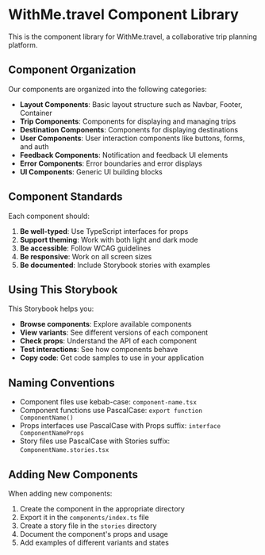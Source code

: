 
<Meta title="Introduction" />

# WithMe.travel Component Library

This is the component library for WithMe.travel, a collaborative trip planning platform.

## Component Organization

Our components are organized into the following categories:

- **Layout Components**: Basic layout structure such as Navbar, Footer, Container
- **Trip Components**: Components for displaying and managing trips
- **Destination Components**: Components for displaying destinations
- **User Components**: User interaction components like buttons, forms, and auth
- **Feedback Components**: Notification and feedback UI elements
- **Error Components**: Error boundaries and error displays
- **UI Components**: Generic UI building blocks

## Component Standards

Each component should:

1. **Be well-typed**: Use TypeScript interfaces for props
2. **Support theming**: Work with both light and dark mode
3. **Be accessible**: Follow WCAG guidelines
4. **Be responsive**: Work on all screen sizes
5. **Be documented**: Include Storybook stories with examples

## Using This Storybook

This Storybook helps you:

- **Browse components**: Explore available components
- **View variants**: See different versions of each component
- **Check props**: Understand the API of each component
- **Test interactions**: See how components behave
- **Copy code**: Get code samples to use in your application

## Naming Conventions

- Component files use kebab-case: `component-name.tsx`
- Component functions use PascalCase: `export function ComponentName()`
- Props interfaces use PascalCase with Props suffix: `interface ComponentNameProps`
- Story files use PascalCase with Stories suffix: `ComponentName.stories.tsx`

## Adding New Components

When adding new components:

1. Create the component in the appropriate directory
2. Export it in the `components/index.ts` file
3. Create a story file in the `stories` directory
4. Document the component's props and usage
5. Add examples of different variants and states 